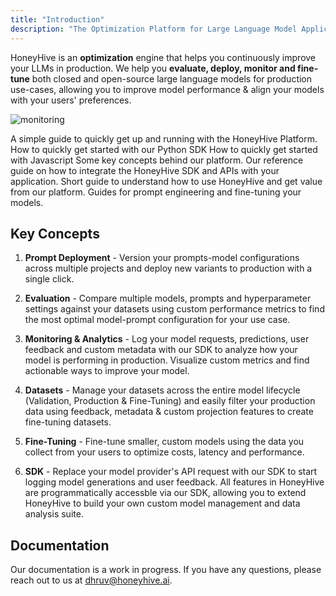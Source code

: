```yaml
---
title: "Introduction"
description: "The Optimization Platform for Large Language Model Applications"
---
```


HoneyHive is an **optimization** engine that helps you continuously improve your LLMs in production. We help you **evaluate, deploy, monitor and fine-tune** both closed and open-source large language models for production use-cases, allowing you to improve model performance & align your models with your users' preferences.

![monitoring](/images/monitoring.png)

<CardGroup>
  <Card title="Getting Started" icon="rectangle-terminal" href="/getting-started">
    A simple guide to quickly get up and running with the HoneyHive Platform.
  </Card>
  <Card title="Python Quickstart" icon="rectangle-terminal" href="/python-quickstart">
    How to quickly get started with our Python SDK
  </Card>
  <Card title="Javascript Quickstart" icon="rectangle-terminal" href="/js-quickstart">
    How to quickly get started with Javascript
  </Card>
  <Card title="Concepts" icon="sliders" href="/concepts">
    Some key concepts behind our platform.
  </Card>
  <Card title="API Reference Guide" icon="heading" href="/api-reference/authentication">
    Our reference guide on how to integrate the HoneyHive SDK and APIs with your application.
  </Card>
  <Card title="Core Capabilities" icon="ellipsis" href="/features">
    Short guide to understand how to use HoneyHive and get value from our platform.
  </Card>
  <Card title="Prompt Engineering and Fine-Tuning Guides" icon="heading" href="/resources">
    Guides for prompt engineering and fine-tuning your models.
  </Card>
</CardGroup>

## Key Concepts

1. **Prompt Deployment** - Version your prompts-model configurations across multiple projects and deploy new variants to production with a single click.

2. **Evaluation** - Compare multiple models, prompts and hyperparameter settings against your datasets using custom performance metrics to find the most optimal model-prompt configuration for your use case.

3. **Monitoring & Analytics** - Log your model requests, predictions, user feedback and custom metadata with our SDK to analyze how your model is performing in production. Visualize custom metrics and find actionable ways to improve your model. 

4. **Datasets** - Manage your datasets across the entire model lifecycle (Validation, Production & Fine-Tuning) and easily filter your production data using feedback, metadata & custom projection features to create fine-tuning datasets.

5. **Fine-Tuning** - Fine-tune smaller, custom models using the data you collect from your users to optimize costs, latency and performance.

6. **SDK** -  Replace your model provider's API request with our SDK to start logging model generations and user feedback. All features in HoneyHive are programmatically accessble via our SDK, allowing you to extend HoneyHive to build your own custom model management and data analysis suite.

## Documentation

<Note>Our documentation is a work in progress. If you have any questions, please reach out to us at [dhruv@honeyhive.ai](mailto:dhruv@honeyhive.ai).</Note>

